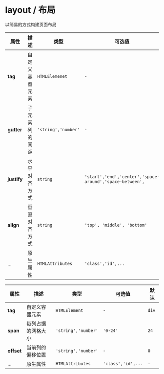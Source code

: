 

# layout / 布局

以简易的方式构建页面布局

<fect-CodeShow title="默认的" desc="row组件可以创建一个行容器" name="ex-layout-default" />

<fect-CodeShow title="列" desc="col组件可以创建不同宽度的列容器" name="ex-layout-column" />

<fect-CodeShow title="间距" desc="在row组件上指定子元素 (列) 的间距" name="ex-layout-spacer" />

<fect-CodeShow title="组合" desc="使用 1/24 列完成布局" name="ex-layout-compose" />

<fect-CodeShow title="对齐" desc="使用 justify 与 align 属性以不同方式对齐列" name="ex-layout-align" />

<fect-Attributes>

<fect-AttributesTitle title="Row Props" />

| 属性        | 描述           | 类型                | 可选值                                                   | 默认    |
| ----------- | -------------- | ------------------- | -------------------------------------------------------- | ------- |
| **tag**     | 自定义容器元素 | `HTMLElemenet`      | `-`                                                      | `div`   |
| **gutter**  | 子元素列的间距 | `'string','number'` | `-`                                                      | `0`     |
| **justify** | 水平对齐方式   | `string`            | `'start','end','center','space-around','space-between',` | `start` |
| **align**   | 垂直对齐方式   | `string`            | `'top', 'middle', 'bottom'`                              | `top`   |
| ...         | 原生属性       | `HTMLAttributes`    | `'class','id',...`                                       | `-`     |

</fect-Attributes>

<fect-Attributes>

<fect-AttributesTitle title="Col Props" />

| 属性       | 描述               | 类型                | 可选值             | 默认  |
| ---------- | ------------------ | ------------------- | ------------------ | ----- |
| **tag**    | 自定义容器元素     | `HTMLElement`       | `-`                | `div` |
| **span**   | 每列占据的网格大小 | `'string','number'` | `'0-24'`           | `24`  |
| **offset** | 当前列的偏移位置   | `'string','number'` | `-`                | `0`   |
| ...        | 原生属性           | `HTMLAttributes`    | `'class','id',...` | `-`   |

</fect-Attributes>
